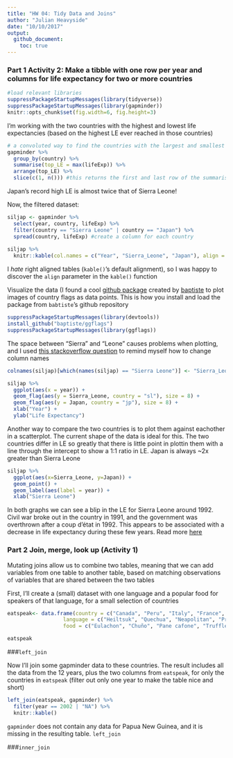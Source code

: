 ```yaml
---
title: "HW 04: Tidy Data and Joins"
author: "Julian Heavyside"
date: "10/10/2017"
output: 
  github_document:
    toc: true
---
```


### Part 1 Activity 2: Make a tibble with one row per year and columns for life expectancy for two or more countries

```r
#load relevant libraries
suppressPackageStartupMessages(library(tidyverse))
suppressPackageStartupMessages(library(gapminder))
knitr::opts_chunk$set(fig.width=6, fig.height=3)
```

I'm working with the two countries with the highest and lowest life expectancies (based on the highest LE ever reached in those countries) 

```r
# a convoluted way to find the countries with the largest and smallest LE
gapminder %>%
  group_by(country) %>% 
  summarise(top_LE = max(lifeExp)) %>% 
  arrange(top_LE) %>% 
  slice(c(1, n())) #this returns the first and last row of the summarised and ordered data
```

Japan's record high LE is almost twice that of Sierra Leone!


Now, the filtered dataset:

```r
siljap <- gapminder %>%
  select(year, country, lifeExp) %>% 
  filter(country == "Sierra Leone" | country == "Japan") %>% 
  spread(country, lifeExp) #create a column for each country
  
siljap %>% 
  knitr::kable(col.names = c("Year", "Sierra_Leone", "Japan"), align = "c")
```


I *hate* right aligned tables (`kable()`'s default alignment), so I was happy to discover the `align` parameter in the `kable()` function


Visualize the data (I found a cool [github package](https://github.com/baptiste/ggflags) created by [baptiste](https://github.com/baptiste) to plot images of country flags as data points. This is how you install and load the package from `babtiste`'s github repository

```r
suppressPackageStartupMessages(library(devtools))
install_github("baptiste/ggflags")
suppressPackageStartupMessages(library(ggflags))
```

The space between "Sierra" and "Leone" causes problems when plotting, and I used [this stackoverflow question](https://stackoverflow.com/questions/6081439/changing-column-names-of-a-data-frame) to remind myself how to change column names
```r
colnames(siljap)[which(names(siljap) == "Sierra Leone")] <- "Sierra_Leone"

siljap %>% 
  ggplot(aes(x = year)) +
  geom_flag(aes(y = Sierra_Leone, country = "sl"), size = 8) +
  geom_flag(aes(y = Japan, country = "jp"), size = 8) +
  xlab("Year") + 
  ylab("Life Expectancy")

```

Another way to compare the two countries is to plot them against eachother in a scatterplot. The current shape of the data is ideal for this. The two countries differ in LE so greatly that there is little point in plottin them with a line through the intercept to show a 1:1 ratio in LE. Japan is always ~2x greater than Sierra Leone

```r
siljap %>% 
  ggplot(aes(x=Sierra_Leone, y=Japan)) +
  geom_point() +
  geom_label(aes(label = year)) +
  xlab("Sierra Leone")

```

In both graphs we can see a blip in the LE for Sierra Leone around 1992. Civil war broke out in the country in 1991, and the government was overthrown after a coup d'état in 1992. This appears to be associated with a decrease in life expectancy during these few years. Read more [here](https://en.wikipedia.org/wiki/Sierra_Leone_Civil_War)



### Part 2 Join, merge, look up (Activity 1)

Mutating joins allow us to combine two tables, meaning that we can add variables from one table to another table, based on matching observations of variables that are shared between the two tables

First, I'll create a (small) dataset with one language and a popular food for speakers of that language, for a small selection of countries

```r

eatspeak<- data.frame(country = c("Canada", "Peru", "Italy", "France", "Norway", "Papua New Guinea", "New Zealand", "Afghanistan"),
                  language = c("Heiltsuk", "Quechua", "Neapolitan", "Provencal", "Sami", "Hiri Motu", "Maori", "Isken"),
                  food = c("Eulachon", "Chuño", "Pane cafone", "Truffle", "Cloudberry", "Kaukau", "Taewa tutaekuri", "Bolani"))

eatspeak

```

###`left_join`

Now I'll join some gapminder data to these countries. The result includes all the data from the 12 years, plus the two columns from `eatspeak`, for only the countries in `eatspeak` (filter out only one year to make the table nice and short)


```r
left_join(eatspeak, gapminder) %>% 
  filter(year == 2002 | "NA") %>% 
  knitr::kable()

```

`gapminder` does not contain any data for Papua New Guinea, and it is missing in the resulting table. `left_join` 

###`inner_join`








